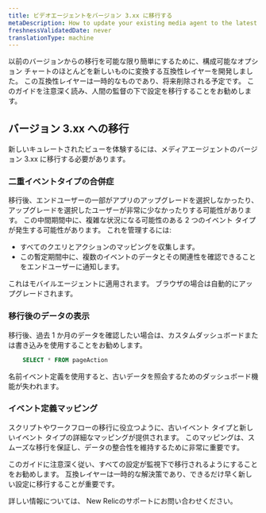 ```yaml
---
title: ビデオエージェントをバージョン 3.xx に移行する
metaDescription: How to update your existing media agent to the latest version.
freshnessValidatedDate: never
translationType: machine
---
```


以前のバージョンからの移行を可能な限り簡単にするために、構成可能なオプション チャートのほとんどを新しいものに変換する互換性レイヤーを開発しました。 この互換性レイヤーは一時的なものであり、将来削除される予定です。 このガイドを注意深く読み、人間の監督の下で設定を移行することをお勧めします。

## バージョン 3.xx への移行

新しいキュレートされたビューを体験するには、メディアエージェントのバージョン 3.xx に移行する必要があります。

### 二重イベントタイプの合併症

移行後、エンドユーザーの一部がアプリのアップグレードを選択しなかったり、アップグレードを選択したユーザーが非常に少なかったりする可能性があります。 この中間期間中に、複雑な状況になる可能性のある 2 つのイベント タイプが発生する可能性があります。 これを管理するには:

* すべてのクエリとアクションのマッピングを収集します。
* この暫定期間中に、複数のイベントのデータとその関連性を確認できることをエンドユーザーに通知します。

<Callout variant="important">
  これはモバイルエージェントに適用されます。 ブラウザの場合は自動的にアップグレードされます。
</Callout>

### 移行後のデータの表示

移行後、過去 1 か月のデータを確認したい場合は、カスタムダッシュボードまたは書き込みを使用することをお勧めします。

```sql
    SELECT * FROM pageAction
```

<Callout variant="important">
  名前イベント定義を使用すると、古いデータを照会するためのダッシュボード機能が失われます。
</Callout>

### イベント定義マッピング

スクリプトやワークフローの移行に役立つように、古いイベント タイプと新しいイベント タイプの詳細なマッピングが提供されます。 このマッピングは、スムーズな移行を保証し、データの整合性を維持するために非常に重要です。

このガイドに注意深く従い、すべての設定が監視下で移行されるようにすることをお勧めします。 互換レイヤーは一時的な解決策であり、できるだけ早く新しい設定に移行することが重要です。

詳しい情報については、 New Relicのサポートにお問い合わせください。